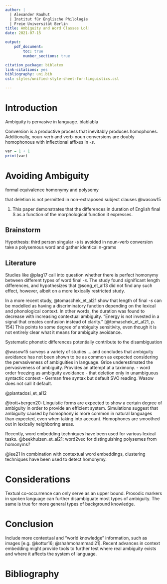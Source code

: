 ```yaml
---
author: |
  | Alexander Rauhut
  | Institut für Englische Philologie
  | Freie Universität Berlin
title: Ambiguity and Word Classes Lol!
date: 2021-07-15

output:
    pdf_document:
        toc: true
        number_sections: true

citation_package: biblatex
link-citations: yes
bibliography: uni.bib
csl: styles/unified-style-sheet-for-linguistics.csl

---
```


# Introduction

Ambiguity is pervasive in language. blablabla

Conversion is a productive process that inevitably produces homophones.
Additionally, noun-verb and verb-noun conversions are doubly homophonous with inflectional affixes in *-s*.

``` R
var = 1 + 1
print(var)
```


# Avoiding Ambiguity

formal equivalence
homonymy and polysemy

that deletion is not permitted in non-extraposed subject clauses
@wasow15

(@) This  paper demonstrates that the differences in duration of English final S as a function of the morphological function it expresses.

## Brainstorm

Hypothesis: third person singular -s is avoided in noun-verb conversion
take a polysemous word and gather identical n-grams

## Literature

Studies like @plag17 call into question whether there is perfect homonymy between different types of word final *-s*. The study found significant length differences, and hypothesizes that
@song_et_al13 did not find any such effect, however, albeit on a more lexically restricted study.

In a more recent study, @tomaschek_et_al21 show that length of final *-s* can be modelled as having a discriminatory function depending on the lexical and phonological context.
In other words, the duration was found to decrease with increasing contextual ambiguity. <!-- TODO: this doesn't sound right-->
"Energy is not invested in a signal that creates confusion instead of clarity." [@tomaschek_et_al21, p. 154]
This points to some degree of ambiguity sensitivity, even though it is not entirely clear what it means for ambiguity avoidance.

Systematic phonetic differences potentially contribute to the disambiguation

@wasow15 surveys a variety of studies ...
and concludes that ambiguity avoidance has not been shown to be as common as
expected considering the pervasiveness of ambiguities in language.
Grice underestimated the pervasiveness of ambiguity.
Provides an attempt at a taximony.
- word order freezing as ambiguity avoidance
- that deletion only in unambiguous syntactic context
- German free syntax but default SVO reading.
    Wasow does not call it default.

@piantadosi_et_al12

@trott+bergen20:
Linguistic forms are expected to show a certain degree of ambiguity in order to provide an efficient system.
Simulations suggest that ambiguity caused by homophony is more common in natural languages than expected, even when taking into account.
<!-- TODO: figure out how expected homophone ratios are calculated -->
Homophones are smoothed out in lexically neighboring areas.

Recently, word embedding techniques have been used for various lexical tasks.
@beekhuizen_et_al21:
word2vec for distinguishing polysemes from homonyms?

@lee21
In combination with contextual word embeddings, clustering techniques have been
used to detect homonymy.

# Considerations

Textual co-occurrence can only serve as an upper bound.
Prosodic markers in spoken language can further disambiguate most types of ambiguity.
The same is true for more general types of background knowledge.

# Conclusion

Include more contextual and "world knowledge" information, such as images [e.g. @kottur16; @shahmohammadi21].
Recent advances in context embedding might provide tools to further test where real ambiguity exists and where it affects the system of language.

# Bibliography

<!-- vim: set ft=markdown: -->
